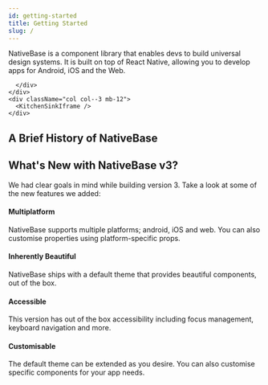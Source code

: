 ```yaml
---
id: getting-started
title: Getting Started
slug: /
---
```



<div className="tailwind">
  <div className="row m-0">
    <div className="col col--9 mb-12 p-0">
      <p className="text-md">
       NativeBase is a component library that enables devs to build universal design systems. It is built on top of React Native, allowing you to develop apps for Android, iOS and the Web.
      </p>
      <div className="mt-8 pl-2 -ml-1">
        <div className="row mb-2 m-0 -ml-3">
          <TileLink
            title="Installation Guide"
            url="installation"
            description="Setup NativeBase in your project"
            className="bg-cyan-600"
          />
          <TileLink
            title="Playground"
            url="https://snack.expo.io/@nishanbende/example"
            description="Try NativeBase on Snack by Expo"
            className="bg-teal-600"
          />
        </div>
        <div className="row m-0 -ml-3">
          <TileLink
            title="Theming"
            url="default-theme"
            description="Create your own Design System"
            className="bg-pink-600"
          />
          <TileLink
            title="Recipes"
            url="login-signup-forms"
            description="Popular Recipes for Apps"
            className="bg-indigo-600"
          />
        </div>
        
      </div>
    </div>
    <div className="col col--3 mb-12">
      <KitchenSinkIframe />
    </div>
  </div>
  <h2 className="text-3xl mb-12">A Brief History of NativeBase</h2>
  <div className="mt-4 ml-4">
    <NBHistory />
  </div>
<h2 className="text-3xl mt-12">What's New with NativeBase v3?</h2>

We had clear goals in mind while building version 3. Take a look at some of the new features we added:

<div className="mt-8">
  <h4 className="text-xl">Multiplatform</h4>
  <div>
    NativeBase supports multiple platforms; android, iOS and web. You can also
    customise properties using platform-specific props.
  </div>
</div>

<div className="mt-8">
  <h4 className="text-xl">Inherently Beautiful</h4>
  <div>
    NativeBase ships with a default theme that provides beautiful components,
    out of the box.
  </div>
</div>

<div className="mt-8">
  <h4 className="text-xl">Accessible</h4>
  <div>
    This version has out of the box accessibility including focus management,
    keyboard navigation and more.
  </div>
</div>

<div className="mt-8">
  <h4 className="text-xl">Customisable

</h4>
  <div>
The default theme can be extended as you desire. You can also customise specific components for your app needs.
  </div>
</div>

</div>
